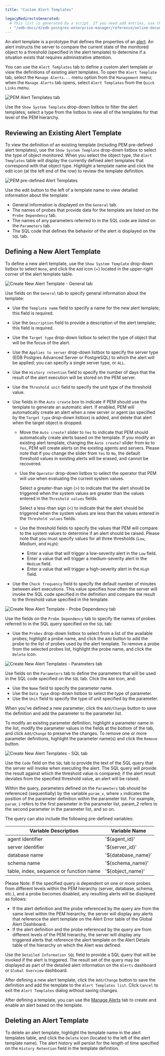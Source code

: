 ```yaml
---
title: "Custom Alert Templates"

legacyRedirectsGenerated:
  # This list is generated by a script. If you need add entries, use the `legacyRedirects` key.
  - "/edb-docs/d/edb-postgres-enterprise-manager/reference/online-documentation/8.0/pem_custom_alert_templates.html"
---
```


<div id="pem_custom_alert_templates" class="registered_link"></div>

An alert template is a prototype that defines the properties of an [alert](01_pem_alerting_dialog/#pem_alerting_dialog). An alert instructs the server to compare the current state of the monitored object to a threshold (specified in the alert template) to determine if a situation exists that requires administrative attention.

You can use the `Alert Templates` tab to define a custom alert template or view the definitions of existing alert templates. To open the `Alert Template` tab, select the `Manage Alerts...` menu option from the `Management` menu; when the `Manage Alerts` tab opens, select `Alert Templates` from the `Quick Links` menu.

![PEM Alert Templates tab](../../images/pem_alert_templates_tab.png)

Use the `Show System Template` drop-down listbox to filter the alert templates; select a type from the listbox to view all of the templates for that level of the PEM hierarchy.

## Reviewing an Existing Alert Template

To view the definition of an existing template (including PEM pre-defined alert templates), use the `Show System Template` drop-down listbox to select the type of object monitored. When you select the object type, the `Alert Templates` table will display the currently defined alert templates that correspond with that object type. Highlight a template name and click the edit icon (at the left end of the row) to review the template definition.

![PEM pre-defined Alert Templates](../../images/pem_alert_templates_pre-def.png)

Use the edit button to the left of a template name to view detailed information about the template:

-   General information is displayed on the `General` tab.
-   The names of probes that provide data for the template are listed on the `Probe Dependency` tab.
-   The names of any parameters referred to in the SQL code are listed on the `Parameters` tab.
-   The SQL code that defines the behavior of the alert is displayed on the `SQL` tab.

## Defining a New Alert Template

To define a new alert template, use the `Show System Template` drop-down listbox to select `None`, and click the `Add` icon (+) located in the upper-right corner of the alert template table.

![Create New Alert Template - General tab](../../images/pem_alert_templates_general.png)

Use fields on the `General` tab to specify general information about the template:

-   Use the `Template name` field to specify a name for the new alert template; this field is required.
-   Use the `Description` field to provide a description of the alert template; this field is required.
-   Use the `Target type` drop-down listbox to select the type of object that will be the focus of the alert.
-   Use the `Applies to server` drop-down listbox to specify the server type (EDB Postgres Advanced Server or PostgreSQL) to which the alert will be applied; you can specify a single server type, or `ALL`.
-   Use the `History retention` field to specify the number of days that the result of the alert execution will be stored on the PEM server.
-   Use the `Threshold unit` field to specify the unit type of the threshold value.
-   Use fields in the `Auto create` box to indicate if PEM should use the template to generate an automatic alert. If enabled, PEM will automatically create an alert when a new server or agent (as specified by the `Target type` drop-down listbox) is added, and delete that alert when the target object is dropped.

    -   Move the `Auto create?` slider to `Yes` to indicate that PEM should automatically create alerts based on the template. If you modify an existing alert template, changing the `Auto create?` slider from `No` to `Yes`, PEM will create alerts on the existing agents and servers. Please note that if you change the slider from `Yes` to `No`, the default threshold values in existing alerts will be erased, and cannot be recovered.

    -   Use the `Operator` drop-down listbox to select the operator that PEM will use when evaluating the current system values.

        Select a greater-than sign (>) to indicate that the alert should be triggered when the system values are greater than the values entered in the `Threshold values` fields.

        Select a less-than sign (&lt;) to indicate that the alert should be triggered when the system values are less than the values entered in the `Threshold values` fields.

    -   Use the threshold fields to specify the values that PEM will compare to the system values to determine if an alert should be raised. Please note that you must specify values for all three thresholds (`Low`, *Medium*, and `High`):

        -   Enter a value that will trigger a low-severity alert in the `Low` field.
        -   Enter a value that will trigger a medium-severity alert in the `Medium` field.
        -   Enter a value that will trigger a high-severity alert in the `High` field.
-   Use the `Check frequency` field to specify the default number of minutes between alert executions. This value specifies how often the server will invoke the SQL code specified in the definition and compare the result to the threshold value specified in the template.

![Create New Alert Template - Probe Dependency tab](../../images/pem_alert_templates_pdtab.png)

Use the fields on the `Probe Dependency` tab to specify the names of probes referred to in the SQL query specified on the `SQL` tab:

-   Use the `Probes` drop-down listbox to select from a list of the available probes; highlight a probe name, and click the `Add` button to add the probe to the list of probes used by the alert template. To remove a probe from the selected probes list, highlight the probe name, and click the `Delete` icon.

![Create New Alert Templates - Parameters tab](../../images/pem_alert_templates_paramtab.png)

Use fields on the `Parameters` tab to define the parameters that will be used in the SQL code specified on the `SQL` tab. Click the `Add` icon, and:

-   Use the `Name` field to specify the parameter name.
-   Use the `Data type` drop-down listbox to select the type of parameter.
-   Use the `Unit` field to specify the type of unit specified by the parameter.

When you've defined a new parameter, click the `Add/Change` button to save the definition and add the parameter to the parameter list.

To modify an existing parameter definition, highlight a parameter name in the list, modify the parameter values in the fields at the bottom of the tab, and click `Add/Change` to preserve the changes. To remove one or more parameter definitions, highlight the parameter name(s) and click the `Remove` button.

![Create New Alert Templates - SQL tab](../../images/pem_alert_templates_sqltab.png)

Use the `Code` field on the `SQL` tab to provide the text of the SQL query that the server will invoke when executing the alert. The SQL query will provide the result against which the threshold value is compared; if the alert result deviates from the specified threshold value, an alert will be raised.

Within the query, parameters defined on the `Parameters` tab should be referenced (sequentially) by the variable `param_x`, where `x` indicates the position of the parameter definition within the parameter list. For example, `param_1` refers to the first parameter in the parameter list, param_2 refers to the second parameter in the parameter list, and so on.

The query can also include the following pre-defined variables:

| Variable Description                    | Variable Name      |
| --------------------------------------- | ------------------ |
| agent identifier                        | '${agent_id}'      |
| server identifier                       | '${server_id}'     |
| database name                           | '${database_name}' |
| schema name                             | '${schema_name}'   |
| table, index, sequence or function name | '${object_name}'   |

Please Note: If the specified query is dependent on one or more probes from different levels within the PEM hierarchy (server, database, schema, etc.), and a probe becomes disabled, any resulting alerts will be displayed as follows:

-   If the alert definition and the probe referenced by the query are from the same level within the PEM hierarchy, the server will display any alerts that reference the alert template on the Alert Error table of the Global Alert Dashboard.
-   If the alert definition and the probe referenced by the query are from different levels of the PEM hierarchy, the server will display any triggered alerts that reference the alert template on the Alert Details table of the hierarchy on which the Alert was defined.

Use the `Detailed Information SQL` field to provide a SQL query that will be invoked if the alert is triggered. The result set of the query may be displayed as part of the detailed alert information on the `Alerts` dashboard or `Global Overview` dashboard.

After defining a new alert template, click the `Add/Change` button to save the definition and add the template to the `Alert Templates list`. Click `Cancel` to exit the `Alert Templates` dialog without saving changes.

After defining a template, you can use the [Manage Alerts](01_pem_alerting_dialog/#pem_alerting_dialog) tab to create and enable an alert based on the template.

## Deleting an Alert Template

To delete an alert template, highlight the template name in the alert templates table, and click the `Delete` icon (located to the left of the alert template name). The alert history will persist for the length of time specified on the `History Retention` field in the template definition.
